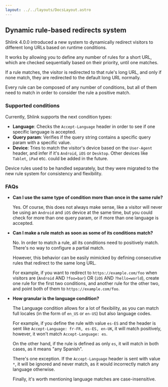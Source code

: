 ```yaml
---
layout: ../../layouts/DocsLayout.astro
---
```



## Dynamic rule-based redirects system

Shlink 4.0.0 introduced a new system to dynamically redirect visitors to different long URLs based on runtime conditions.

It works by allowing you to define any number of rules for a short URL, which are checked sequentially based on their priority, until one matches.

If a rule matches, the visitor is redirected to that rule's long URL, and only if none match, they are redirected to the default long URL normally.

Every rule can be composed of any number of conditions, but all of them need to match in order to consider the rule a positive match.

### Supported conditions

Currently, Shlink supports the next condition types:

* **Language**: Checks the `Accept-Language` header in order to see if one specific language is accepted.
* **Query param**: Verifies if the query string contains a specific query param with a specific value.
* **Device**: Tries to match the visitor's device based on the `User-Agent` header, and infer if it's `Android`, `iOS` or `Desktop`. Other devices like `Tablet`, `iPad` etc. could be added in the future.

<Callout type="info">
  Device rules used to be handled separately, but they were migrated to the new rule system for consistency and flexibility.
</Callout>

### FAQs

* **Can I use the same type of condition more than once in the same rule?**

  Yes. Of course, this does not always make sense, like a visitor will never be using an `Android` and `iOS` device at the same time, but you could check for more than one query param, or if more than one language is accepted.

* **Can I make a rule match as soon as some of its conditions match?**

  No. In order to match a rule, all its conditions need to positively match. There's no way to configure a partial match.

  However, this behavior can be easily mimicked by defining consecutive rules that redirect to the same long URL.

  For example, if you want to redirect to `https://example.com/foo` when visitors are (`Android` AND `?foo=bar`) OR (`iOS` AND `?hello=world`), create one rule for the first two conditions, and another rule for the other two, and point both of them to `https://example.com/foo`.

* **How granular is the language condition?**

  The Language condition allows for a lot of flexibility, as you can match full locales (in the form of `en_US` or `en-US`) but also language codes.

  For example, if you define the rule with value `es-ES` and the header is sent like `Accept-Language: fr-FR, es-ES, en-UK`, it will match positively, however, it won't match `Accept-Language: es`.

  On the other hand, if the rule is defined as only `es`, it will match in both cases, as it means "any Spanish".

  There's one exception. If the `Accept-Language` header is sent with value `*`, it will be ignored and never match, as it would incorrectly match any language otherwise.

  Finally, it's worth mentioning language matches are case-insensitive.

